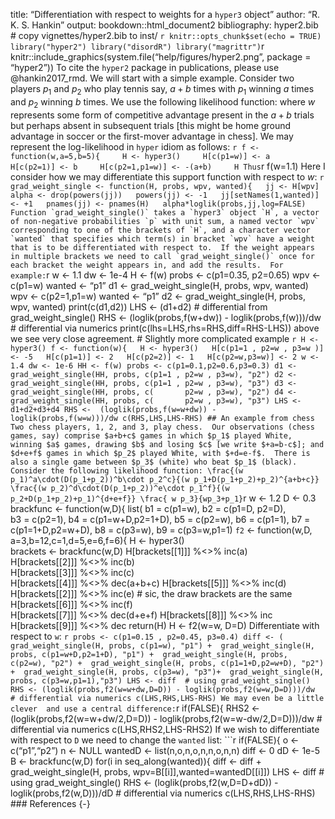 title: "Differentiation with respect to weights for a `hyper3` object"
author: "R. K. S. Hankin"
output: bookdown::html_document2
bibliography: hyper2.bib  # copy vignettes/hyper2.bib to inst/
```r
knitr::opts_chunk$set(echo = TRUE)
library("hyper2")
library("disordR")
library("magrittr")
```r
knitr::include_graphics(system.file("help/figures/hyper2.png", package = "hyper2"))
To cite the `hyper2` package in publications, please use @hankin2017_rmd.
We will start with a simple example.  Consider two players $p_1$ and
$p_2$ who play tennis say, $a+b$ times with $p_1$ winning $a$ times
and $p_2$ winning $b$ times.  We use the following likelihood function:
\frac{(wp_1)^ap_2^b}{(wp_1+p_2)^{a+b}}
where $w$ represents some form of competitive advantage present in the
$a+b$ trials but perhaps absent in subsequent trials [this might be
home ground advantage in soccer or the first-mover advantage in
chess].  We may represent the log-likelihood in `hyper` idiom as
follows:
```r
f <- function(w,a=5,b=5){
    H <- hyper3()
    H[c(p1=w)] <- a
    H[c(p2=1)] <- b
    H[c(p2=1,p1=w)] <- -(a+b)
    H
Thus
```r
f(w=1.1)
Here I consider how we may differentiate this support function with respect to $w$:
```r
grad_weight_single <- function(H, probs, wpv, wanted){
  jj <- H[wpv]
  alpha <- drop(powers(jj))
  powers(jj) <- -1
  jj[setNames(1,wanted)] <- +1
  pnames(jj) <- pnames(H)
  alpha*loglik(probs,jj,log=FALSE)
Function `grad_weight_single()` takes a `hyper3` object `H`, a vector
of non-negative probabilities `p` with unit sum, a named vector `wpv`
corresponding to one of the brackets of `H`, and a character vector
`wanted` that specifies which term(s) in bracket `wpv` have a weight
that is to be differentiated with respect to.  If the weight appears
in multiple brackets we need to call `grad_weight_single()` once for
each bracket the weight appears in, and add the results.  For example:
```r
w <- 1.1
dw <- 1e-4
H <- f(w)
probs <- c(p1=0.35, p2=0.65)
wpv <- c(p1=w)
wanted <- "p1"
d1 <- grad_weight_single(H, probs, wpv, wanted)
wpv <- c(p2=1,p1=w)
wanted <- "p1"
d2 <- grad_weight_single(H, probs, wpv, wanted)
print(c(d1,d2))
LHS <- (d1+d2)                                          # differential from grad_weight_single()
RHS <- (loglik(probs,f(w+dw)) - loglik(probs,f(w)))/dw  # differential via numerics
print(c(lhs=LHS,rhs=RHS,diff=RHS-LHS))
above we see very close agreement.
# Slightly more complicated example
```r
H <- hyper3()
f <- function(w){
  H <- hyper3()
  H[c(p1=1 , p2=w , p3=w )] <- -5
  H[c(p1=1)] <- 2
  H[c(p2=2)] <- 1
  H[c(p2=w,p3=w)] <- 2
w <- 1.4
dw <- 1e-6
HH <- f(w)
probs <- c(p1=0.1,p2=0.6,p3=0.3)
d1 <- grad_weight_single(HH, probs, c(p1=1 , p2=w , p3=w), "p2")
d2 <- grad_weight_single(HH, probs, c(p1=1 , p2=w , p3=w), "p3")
d3 <- grad_weight_single(HH, probs, c(       p2=w , p3=w), "p2")
d4 <- grad_weight_single(HH, probs, c(       p2=w , p3=w), "p3")
LHS <- d1+d2+d3+d4
RHS <-  (loglik(probs,f(w=w+dw)) - loglik(probs,f(w=w)))/dw
c(RHS,LHS,LHS-RHS)
## An example from chess
Two chess players, 1, 2, and 3, play chess.  Our observations (chess
games, say) comprise $a+b+c$ games in which $p_1$ played White,
winning $a$ games, drawing $b$ and losing $c$ [we write $+a=b-c$]; and
$d+e+f$ games in which $p_2$ played White, with $+d=e-f$.  There is
also a single game between $p_3$ (white) who beat $p_1$ (black).
Consider the following likelihood function:
\frac{(w p_1)^a\cdot(D(p_1+p_2))^b\cdot p_2^c}{(w p_1+D(p_1+p_2)+p_2)^{a+b+c}}
\frac{(w p_2)^d\cdot(D(p_1+p_2))^e\cdot p_1^f}{(w p_2+D(p_1+p_2)+p_1)^{d+e+f}}
\frac{ w p_3}{wp_3+p_1}
```r
w <- 1.2
D <- 0.3
brackfunc <- function(w,D){
  list(
  b1 = c(p1=w),
  b2 = c(p1=D, p2=D),	
  b3 = c(p2=1),
  b4 = c(p1=w+D,p2=1+D),
  b5 = c(p2=w),
  b6 = c(p1=1),
  b7 = c(p1=1+D,p2=w+D),
  b8 = c(p3=w),
  b9 = c(p3=w,p1=1)
`f2` <- function(w,D, a=3,b=12,c=1,d=5,e=6,f=6){
  H <- hyper3()	      
  brackets <- brackfunc(w,D)
  H[brackets[[1]]] %<>% inc(a)	
  H[brackets[[2]]] %<>% inc(b)	
  H[brackets[[3]]] %<>% inc(c)	
  H[brackets[[4]]] %<>% dec(a+b+c)
  H[brackets[[5]]] %<>% inc(d)	
  H[brackets[[2]]] %<>% inc(e)	 # sic, the draw brackets are the same
  H[brackets[[6]]] %<>% inc(f)	
  H[brackets[[7]]] %<>% dec(d+e+f)
  H[brackets[[8]]] %<>% inc
  H[brackets[[9]]] %<>% dec
  return(H)
H <- f2(w=w, D=D)
\frac{(w p_1)^a\cdot(D(p_1+p_2))^b\cdot p_2^c}{(w p_1+D(p_1+p_2)+p_2)^{a+b+c}}
\frac{(w p_2)^d\cdot(D(p_1+p_2))^e\cdot p_1^f}{(w p_2+D(p_1+p_2)+p_1)^{d+e+f}}
\frac{ w p_3}{wp_3+p_1}
Differentiate with respect to `w`:
```r
probs <- c(p1=0.15 , p2=0.45, p3=0.4)
diff <- (
 grad_weight_single(H, probs, c(p1=w), "p1") +
 grad_weight_single(H, probs, c(p1=w+D,p2=1+D), "p1") +
 grad_weight_single(H, probs, c(p2=w), "p2") +
 grad_weight_single(H, probs, c(p1=1+D,p2=w+D), "p2") +
 grad_weight_single(H, probs, c(p3=w), "p3")+
 grad_weight_single(H, probs, c(p3=w,p1=1),"p3")
LHS <- diff  # using grad_weight_single()
RHS <- (loglik(probs,f2(w=w+dw,D=D)) - loglik(probs,f2(w=w,D=D)))/dw  # differential via numerics
c(LHS,RHS,LHS-RHS)
We may even be a little clever  and use a central difference:
```r
if(FALSE){
RHS2 <- (loglik(probs,f2(w=w+dw/2,D=D)) - loglik(probs,f2(w=w-dw/2,D=D)))/dw  # differential via numerics
c(LHS,RHS2,LHS-RHS2)
If we wish to differentiate with respect to `D` we need to change the `wanted` list:
```r
if(FALSE){
o <- c("p1","p2")
n <- NULL
wantedD <- list(n,o,n,o,n,n,o,n,n)
diff <- 0
dD <- 1e-5
B <- brackfunc(w,D)
for(i in seq_along(wanted)){
   diff <- diff +  grad_weight_single(H, probs, wpv=B[[i]],wanted=wantedD[[i]])
LHS <- diff  # using grad_weight_single()
RHS <- (loglik(probs,f2(w,D=D+dD)) - loglik(probs,f2(w,D)))/dD  # differential via numerics
c(LHS,RHS,LHS-RHS)
### References {-}
